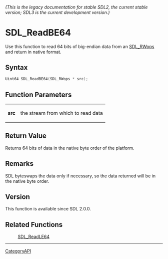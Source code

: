 ====== (This is the legacy documentation for stable SDL2, the current stable version; SDL3 is the current development version.) ======
= SDL_ReadBE64 =

Use this function to read 64 bits of big-endian data from an [[SDL_RWops]] and return in native format.

== Syntax ==

<syntaxhighlight lang='c'>
Uint64 SDL_ReadBE64(SDL_RWops * src);
</syntaxhighlight>

== Function Parameters ==

{|
|'''src'''
|the stream from which to read data
|}

== Return Value ==

Returns 64 bits of data in the native byte order of the platform.

== Remarks ==

SDL byteswaps the data only if necessary, so the data returned will be in
the native byte order.

== Version ==

This function is available since SDL 2.0.0.

== Related Functions ==

:[[SDL_ReadLE64]]

----
[[CategoryAPI]]


